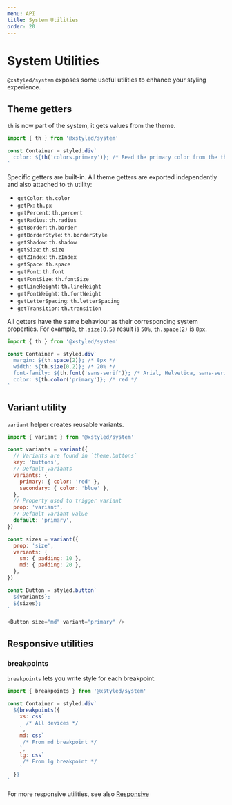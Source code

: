 ```yaml
---
menu: API
title: System Utilities
order: 20
---
```


# System Utilities

`@xstyled/system` exposes some useful utilities to enhance your styling experience.

## Theme getters

`th` is now part of the system, it gets values from the theme.

```js
import { th } from '@xstyled/system'

const Container = styled.div`
  color: ${th('colors.primary')}; /* Read the primary color from the theme */
`
```

Specific getters are built-in. All theme getters are exported independently and also attached to `th` utility:

- `getColor`: `th.color`
- `getPx`: `th.px`
- `getPercent`: `th.percent`
- `getRadius`: `th.radius`
- `getBorder`: `th.border`
- `getBorderStyle`: `th.borderStyle`
- `getShadow`: `th.shadow`
- `getSize`: `th.size`
- `getZIndex`: `th.zIndex`
- `getSpace`: `th.space`
- `getFont`: `th.font`
- `getFontSize`: `th.fontSize`
- `getLineHeight`: `th.lineHeight`
- `getFontWeight`: `th.fontWeight`
- `getLetterSpacing`: `th.letterSpacing`
- `getTransition`: `th.transition`

All getters have the same behaviour as their corresponding system properties. For example, `th.size(0.5)` result is `50%`, `th.space(2)` is `8px`.

```js
import { th } from '@xstyled/system'

const Container = styled.div`
  margin: ${th.space(2)}; /* 8px */
  width: ${th.size(0.2)}; /* 20% */
  font-family: ${th.font('sans-serif')}; /* Arial, Helvetica, sans-serif */
  color: ${th.color('primary')}; /* red */
`
```

## Variant utility

`variant` helper creates reusable variants.

```js
import { variant } from '@xstyled/system'

const variants = variant({
  // Variants are found in `theme.buttons`
  key: 'buttons',
  // Default variants
  variants: {
    primary: { color: 'red' },
    secondary: { color: 'blue' },
  },
  // Property used to trigger variant
  prop: 'variant',
  // Default variant value
  default: 'primary',
})

const sizes = variant({
  prop: 'size',
  variants: {
    sm: { padding: 10 },
    md: { padding: 20 },
  },
})

const Button = styled.button`
  ${variants};
  ${sizes};
`

<Button size="md" variant="primary" />
```

## Responsive utilities

### breakpoints

`breakpoints` lets you write style for each breakpoint.

```js
import { breakpoints } from '@xstyled/system'

const Container = styled.div`
  ${breakpoints({
    xs: css`
      /* All devices */
    `,
    md: css`
     /* From md breakpoint */
    `,
    lg: css`
     /* From lg breakpoint */
    `
  }}
`
```

For more responsive utilities, see also [Responsive](/docs/responsive/)
